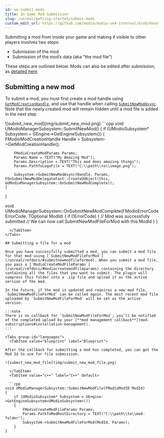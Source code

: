 ```yaml
---
id: ue-submit-mods
title: In-Game Mod Submission
slug: /unreal/getting-started/submit-mods
custom_edit_url: https://github.com/modio/modio-ue4-internal/blob/develop/Plugins/Modio/Doc/doc_root/en-us/getting-started/submit-mods.mdx
---
```



Submitting a mod from inside your game and making it visible to other players involves two steps:

* Submission of the mod
* Submission of the mod’s data (aka "the mod file")

These steps are outlined below. Mods can also be edited after submission, as [detailed here](edit-mods)

## Submitting a new mod

To submit a mod, you must first create a mod handle using [`GetModCreationHandle`](/unreal/refdocs/#getmodcreationhandle), and use that handle when calling [`SubmitNewModAsync`](/unreal/refdocs/#submitnewmodasync). Note that the newly created mod will remain hidden until a mod file is added in the next step.
<Tabs group-id="languages">

  <TabItem value="blueprint" label="Blueprint">
![submit_new_mod](img/submit_new_mod.png)
  </TabItem>

  <TabItem value="c++" label="C++" default>
 ```cpp
void UModioManagerSubsystem::SubmitNewMod()
{
	if (UModioSubsystem* Subsystem = GEngine->GetEngineSubsystem<UModioSubsystem>())
	{
		FModioModCreationHandle Handle = Subsystem->GetModCreationHandle();

		FModioCreateModParams Params;
		Params.Name = TEXT("My Amazing Mod");
		Params.Description = TEXT("This mod does amazing things");
		Params.PathToLogoFile = TEXT("C:\\path\\to\\image.png");

		Subsystem->SubmitNewModAsync(Handle, Params, FOnSubmitNewModDelegateFast::CreateUObject(this, &UModioManagerSubsystem::OnSubmitNewModComplete));
	}
}

void UModioManagerSubsystem::OnSubmitNewModComplete(FModioErrorCode ErrorCode, TOptional<FModioModID> ModId)
{
	if (!ErrorCode)
	{
		// Mod was successfully submitted 
		// We can now call SubmitNewModFileForMod with this ModId
	}
}
```
  </TabItem>
</Tabs>

## Submitting a file for a mod

Once you have successfully submitted a mod, you can submit a mod file for that mod using [`SubmitNewModFileForMod`](/unreal/refdocs/#submitnewmodfileformod). When you submit a mod file, you pass a [`ModioCreateModFileParams`](/unreal/refdocs/#modiocreatemodfileparams) containing the directory containing all the files that you want to submit. The plugin will compress this folder into a .zip file and upload it as the active version of the mod. 

In the future, if the mod is updated and requires a new mod file, `SubmitNewModFileForMod` can be called again. The most recent mod file uploaded by `SubmitNewModFileForMod` will be set as the active version. 

:::note
There is no callback for `SubmitNewModFileForMod`; you’ll be notified of the completed upload by your [**mod management callback**](mod-subscriptions#installation-management).
:::

<Tabs group-id="languages">
  <TabItem value="blueprint" label="Blueprint">

After the callback for submitting a mod has completed, you can get the Mod Id to use for file submission.

![submit_new_mod_file](img/submit_new_mod_file.png)

  </TabItem>
  <TabItem value="c++" label="C++" default>

 ```cpp
void UModioManagerSubsystem::SubmitNewModFile(FModioModID ModId)
{
	if (UModioSubsystem* Subsystem = GEngine->GetEngineSubsystem<UModioSubsystem>())
	{
		FModioCreateModFileParams Params;
		Params.PathToModRootDirectory = TEXT("C:\\path\\to\\mod-folder");
		Subsystem->SubmitNewModFileForMod(ModId, Params);
	}
}
```

  </TabItem>
</Tabs>